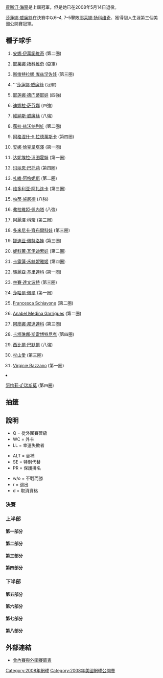 {{noteTA
|G1=Tennis
|1=zh-hans:轮;zh-hant:圈
|2=zh-hans:半区;zh-hant:半部;
|3=zh-hans:半决赛;zh-hk:準決賽;zh-tw:四強;
|4=zh-hans:半準决赛;zh-hk:半準決賽;zh-tw:八強;
}}

{{GrandSlamEvents|2008|美國網球公開賽|
| defchamp  = {{flagicon|BEL}} [[賈斯汀·海寧|賈斯汀·海寧]]
| champ = {{flagicon|USA}} [[莎蓮娜·威廉絲|莎蓮娜·威廉絲]]
| runner = {{flagicon|SRB}} [[耶莱娜·扬科维奇|耶莱娜·扬科维奇]]
| score  = 6–4, 7–5
}}

{{main|2008年美國網球公開賽}}

[[賈斯汀·海寧|賈斯汀·海寧]]是上屆冠軍，但是她已在2008年5月14日退役。

[[莎蓮娜·威廉絲|莎蓮娜·威廉絲]]在決賽中以6–4, 7–5擊敗[[耶莱娜·扬科维奇|耶莱娜·扬科维奇]]，獲得個人生涯第三個美國公開賽冠軍。

== 種子球手 ==
{{col-begin}}
{{col-2}}
#{{flagicon|SRB}} [[安娜·伊萬諾維奇|安娜·伊萬諾維奇]] (第二圈)
#{{flagicon|SRB}} [[耶莱娜·扬科维奇|耶莱娜·扬科维奇]] (亞軍)
#{{flagicon|RUS}} [[斯维特拉娜·库兹涅佐娃|斯维特拉娜·库兹涅佐娃]] (第三圈)
#{{flagicon|USA}} '''[[莎蓮娜·威廉絲|莎蓮娜·威廉絲]] (冠軍)
#{{flagicon|RUS}} [[耶莲娜·德门蒂耶娃|耶莲娜·德门蒂耶娃]] (四強)
#{{flagicon|RUS}} [[迪娜拉·萨芬娜|迪娜拉·萨芬娜]] (四強)
#{{flagicon|USA}} [[維納斯·威廉絲|維納斯·威廉絲]] (八強)
#{{flagicon|RUS}} [[薇拉·兹沃纳列娃|薇拉·兹沃纳列娃]] (第二圈)
#{{flagicon|POL}} [[阿格涅什卡·拉德萬斯卡|阿格涅什卡·拉德萬斯卡]] (第四圈) 
#{{flagicon|RUS}} [[安娜·恰克韋塔澤|安娜·恰克韋塔澤]] (第一圈)
#{{flagicon|SVK}} [[达妮埃拉·汉图霍娃|达妮埃拉·汉图霍娃]] (第一圈)
#{{flagicon|FRA}} [[玛丽恩·巴托莉|玛丽恩·巴托莉]] (第四圈)
#{{flagicon|HUN}} [[扎維·阿格妮斯|扎維·阿格妮斯]] (第二圈)
#{{flagicon|BLR}} [[维多利亚·阿扎连卡|维多利亚·阿扎连卡]] (第三圈)
#{{flagicon|SUI}} [[帕蒂·施尼德|帕蒂·施尼德]] (八強)
#{{flagicon|ITA}} [[弗拉維婭·佩內塔|弗拉維婭·佩內塔]] (八強)
{{col-2}}
<ol start="17">
<li>{{flagicon|FRA}} [[阿麗澤·科奈|阿麗澤·科奈]]  (第三圈)
<li>{{flagicon|SVK}} [[多米尼卡·齊布爾科娃|多米尼卡·齊布爾科娃]] (第三圈)
<li>{{flagicon|RUS}} [[娜迪亚·佩特洛娃|娜迪亚·佩特洛娃]] (第三圈)
<li>{{flagicon|CZE}} [[妮科萊·瓦伊迪索娃|妮科萊·瓦伊迪索娃]] (第二圈)
<li>{{flagicon|DEN}} [[卡露蓮·禾絲妮雅姬|卡露蓮·禾絲妮雅姬]] (第四圈)
<li>{{flagicon|RUS}} [[瑪麗亞·基里連科|瑪麗亞·基里連科]] (第一圈)
<li>{{flagicon|USA}} [[林賽·達文波特|林賽·達文波特]] (第三圈)
<li>{{flagicon|ISR}} [[莎哈爾·佩爾|莎哈爾·佩爾]] (第一圈)
<li>{{flagicon|ITA}} [[Francesca_Schiavone|Francesca Schiavone]] (第二圈)
<li>{{flagicon|ESP}} [[Anabel_Medina_Garrigues|Anabel Medina Garrigues]] (第二圈)
<li>{{flagicon|UKR}} [[阿廖娜·邦達連科|阿廖娜·邦達連科]] (第三圈)
<li>{{flagicon|SLO}} [[卡塔琳娜·斯雷博特尼克|卡塔琳娜·斯雷博特尼克]] (第四圈)
<li>{{flagicon|AUT}} [[西比爾·巴默爾|西比爾·巴默爾]] (八強)
<li>{{flagicon|JPN}} [[杉山愛|杉山愛]] (第三圈)
<li>{{flagicon|FRA}} [[Virginie_Razzano|Virginie Razzano]] (第一圈)
<li>{{flagicon|FRA}} [[阿梅莉·毛瑞斯莫|阿梅莉·毛瑞斯莫]] (第四圈)
{{col-end}}

== 抽籤 ==

== 說明 ==
{{col-begin}}
{{col-3}}
* Q = 從外圍賽晉級
* WC = 外卡
* LL = 幸運失敗者
{{col-3}}
* ALT = 替補
* SE = 特別代替
* PR = 保護排名
{{col-3}}
* w/o = 不戰而勝
* r = 退出
* d = 取消資格
{{col-end}}

=== 決賽 ===
{{8TeamBracket-Tennis3
| RD1=八強
| RD2=四強
| RD3=決賽

| team-width=175

| RD1-seed1=16
| RD1-team1={{flagicon|ITA}} [[弗拉維婭·佩內塔|佩內塔]]
| RD1-score1-1=2
| RD1-score1-2=3
| RD1-score1-3= 
| RD1-seed2=6
| RD1-team2={{flagicon|RUS}} '''[[迪娜拉·萨芬娜|萨芬娜]]
| RD1-score2-1='''6
| RD1-score2-2='''6
| RD1-score2-3= 

| RD1-seed3=4
| RD1-team3={{flagicon|USA}} '''[[莎蓮娜·威廉絲|S威廉絲]]
| RD1-score3-1='''7
| RD1-score3-2='''7
| RD1-score3-3= 
| RD1-seed4=7
| RD1-team4={{flagicon|USA}} [[維納斯·威廉絲|V威廉絲]]
| RD1-score4-1=6<sup>6</sup>
| RD1-score4-2=6<sup>7</sup>
| RD1-score4-3= 

| RD1-seed5=5
| RD1-team5={{flagicon|RUS}} '''[[耶莲娜·德门蒂耶娃|德门蒂耶娃]]
| RD1-score5-1='''6
| RD1-score5-2='''6
| RD1-score5-3= 
| RD1-seed6=15
| RD1-team6={{flagicon|SUI}} [[帕蒂·施尼德|施尼德]]
| RD1-score6-1=2
| RD1-score6-2=3
| RD1-score6-3= 

| RD1-seed7=29
| RD1-team7={{flagicon|AUT}} [[西比爾·巴默爾|巴默爾]]
| RD1-score7-1=1
| RD1-score7-2=4
| RD1-score7-3= 
| RD1-seed8=2
| RD1-team8={{flagicon|SRB}} '''[[耶莱娜·扬科维奇|扬科维奇]]
| RD1-score8-1='''6
| RD1-score8-2='''6
| RD1-score8-3= 

| RD2-seed1=6
| RD2-team1={{flagicon|RUS}} [[迪娜拉·萨芬娜|萨芬娜]]
| RD2-score1-1=3
| RD2-score1-2=2
| RD2-score1-3= 
| RD2-seed2=4
| RD2-team2={{flagicon|USA}} '''[[莎蓮娜·威廉絲|S威廉絲]]
| RD2-score2-1='''6
| RD2-score2-2='''6
| RD2-score2-3= 

| RD2-seed3=5
| RD2-team3={{flagicon|RUS}} [[耶莲娜·德门蒂耶娃|德门蒂耶娃]]
| RD2-score3-1=4
| RD2-score3-2=4
| RD2-score3-3= 
| RD2-seed4=2
| RD2-team4={{flagicon|SRB}} '''[[耶莱娜·扬科维奇|扬科维奇]]
| RD2-score4-1='''6
| RD2-score4-2='''6
| RD2-score4-3= 

| RD3-seed1=4
| RD3-team1={{flagicon|USA}} '''[[莎蓮娜·威廉絲|S威廉絲]]
| RD3-score1-1='''6
| RD3-score1-2='''7
| RD3-score1-3= 
| RD3-seed2=2
| RD3-team2={{flagicon|SRB}} [[耶莱娜·扬科维奇|扬科维奇]]
| RD3-score2-1=4
| RD3-score2-2=5
| RD3-score2-3= 
}}

=== 上半部 ===
==== 第一部分 ====
{{16TeamBracket-Compact-Tennis3
| RD1=第一圈
| RD2=第二圈
| RD3=第三圈
| RD4=第四圈

| RD1-seed01=1
| RD1-team01={{flagicon|SRB}} '''[[安娜·伊萬諾維奇|伊萬諾維奇]]
| RD1-score01-1='''6
| RD1-score01-2=4
| RD1-score01-3='''6
| RD1-seed02= 
| RD1-team02={{flagicon|RUS}} [[菲娜·杜舒芬娜|杜舒芬娜]]
| RD1-score02-1=1
| RD1-score02-2='''6
| RD1-score02-3=4

| RD1-seed03=Q
| RD1-team03={{flagicon|FRA}} '''[[Julie_Coin|J Coin]]
| RD1-score03-1='''7
| RD1-score03-2='''7
| RD1-score03-3= 
| RD1-seed04= 
| RD1-team04={{flagicon|AUS}} [[Casey_Dellacqua|C Dellacqua]]
| RD1-score04-1=6<sup>6</sup>
| RD1-score04-2=6<sup>4</sup>
| RD1-score04-3= 

| RD1-seed05= 
| RD1-team05={{flagicon|EST}} '''[[卡婭·卡內皮|卡內皮]]
| RD1-score05-1='''6
| RD1-score05-2='''6
| RD1-score05-3= 
| RD1-seed06= 
| RD1-team06={{flagicon|ROU}} [[Monica_Niculescu|M Niculescu]]
| RD1-score06-1=0
| RD1-score06-2=3
| RD1-score06-3= 

| RD1-seed07= 
| RD1-team07={{flagicon|FRA}} [[納塔莉·德希|德希]]
| RD1-score07-1='''6
| RD1-score07-2=3
| RD1-score07-3=2
| RD1-seed08=32
| RD1-team08={{flagicon|FRA}} '''[[阿梅莉·毛瑞斯莫|毛瑞斯莫]]
| RD1-score08-1=4
| RD1-score08-2='''6
| RD1-score08-3='''6

| RD1-seed09=19
| RD1-team09={{flagicon|RUS}} '''[[娜迪亚·佩特洛娃|佩特洛娃]]
| RD1-score09-1='''6
| RD1-score09-2='''6
| RD1-score09-3= 
| RD1-seed10= 
| RD1-team10={{flagicon|FRA}} [[Olivia_Sanchez|O Sanchez]]
| RD1-score10-1=2
| RD1-score10-2=4
| RD1-score10-3= 

| RD1-seed11=Q
| RD1-team11={{flagicon|TPE}} '''[[謝淑薇|謝]]
| RD1-score11-1='''6
| RD1-score11-2='''6
| RD1-score11-3= 
| RD1-seed12= 
| RD1-team12={{flagicon|RUS}} [[Evgeniya_Rodina|E Rodina]]
| RD1-score12-1=2
| RD1-score12-2=4
| RD1-score12-3= 

| RD1-seed13= 
| RD1-team13={{flagicon|CHN}} '''[[彭帥|彭]]
| RD1-score13-1='''6
| RD1-score13-2='''6
| RD1-score13-3= 
| RD1-seed14= 
| RD1-team14={{flagicon|GRE}} [[埃萊妮·達尼利都|達尼利都]]
| RD1-score14-1=1
| RD1-score14-2=0
| RD1-score14-3= 

| RD1-seed15=Q
| RD1-team15={{flagicon|SUI}} [[Stefanie_Vögele|S Vogele]]
| RD1-score15-1='''6
| RD1-score15-2=2
| RD1-score15-3=2
| RD1-seed16=16
| RD1-team16={{flagicon|ITA}} '''[[弗拉維婭·佩內塔|佩內塔]]
| RD1-score16-1=2
| RD1-score16-2='''6
| RD1-score16-3='''6

| RD2-seed01=1
| RD2-team01={{flagicon|SRB}} [[安娜·伊萬諾維奇|伊萬諾維奇]]
| RD2-score01-1=3
| RD2-score01-2='''6
| RD2-score01-3=3
| RD2-seed02=Q
| RD2-team02={{flagicon|FRA}} '''[[Julie_Coin|J Coin]]
| RD2-score02-1='''6
| RD2-score02-2=4
| RD2-score02-3='''6

| RD2-seed03= 
| RD2-team03={{flagicon|EST}} [[卡婭·卡內皮|卡內皮]]
| RD2-score03-1='''6
| RD2-score03-2=4
| RD2-score03-3=0
| RD2-seed04=32
| RD2-team04={{flagicon|FRA}} '''[[阿梅莉·毛瑞斯莫|毛瑞斯莫]] 
| RD2-score04-1=2
| RD2-score04-2='''6
| RD2-score04-3='''6

| RD2-seed05=19
| RD2-team05={{flagicon|RUS}} '''[[娜迪亚·佩特洛娃|佩特洛娃]]
| RD2-score05-1='''6
| RD2-score05-2='''6
| RD2-score05-3= 
| RD2-seed06=Q
| RD2-team06={{flagicon|TPE}} [[謝淑薇|謝]]
| RD2-score06-1=4
| RD2-score06-2=2
| RD2-score06-3= 

| RD2-seed07= 
| RD2-team07={{flagicon|CHN}} [[彭帥|彭]]
| RD2-score07-1=2
| RD2-score07-2='''7
| RD2-score07-3=1
| RD2-seed08=16
| RD2-team08={{flagicon|ITA}} '''[[弗拉維婭·佩內塔|佩內塔]]
| RD2-score08-1='''6
| RD2-score08-2=6<sup>8</sup>
| RD2-score08-3='''6

| RD3-seed01=Q
| RD3-team01={{flagicon|FRA}} [[Julie_Coin|J Coin]]
| RD3-score01-1=4
| RD3-score01-2=4
| RD3-score01-3= 
| RD3-seed02=32
| RD3-team02={{flagicon|FRA}} '''[[阿梅莉·毛瑞斯莫|毛瑞斯莫]]
| RD3-score02-1='''6
| RD3-score02-2='''6
| RD3-score02-3= 

| RD3-seed03=19
| RD3-team03={{flagicon|RUS}} [[娜迪亚·佩特洛娃|佩特洛娃]]
| RD3-score03-1='''6
| RD3-score03-2=4
| RD3-score03-3=3
| RD3-seed04=16
| RD3-team04={{flagicon|ITA}} '''[[弗拉維婭·佩內塔|佩內塔]]
| RD3-score04-1=4
| RD3-score04-2='''6
| RD3-score04-3='''6

| RD4-seed01=32
| RD4-team01={{flagicon|FRA}} [[阿梅莉·毛瑞斯莫|毛瑞斯莫]]
| RD4-score01-1=3
| RD4-score01-2=0
| RD4-score01-3= 
| RD4-seed02=16
| RD4-team02={{flagicon|ITA}} '''[[弗拉維婭·佩內塔|佩內塔]]
| RD4-score02-1='''6
| RD4-score02-2='''6
| RD4-score02-3= 
}}

==== 第二部分 ====
{{16TeamBracket-Compact-Tennis3
| RD1=第一圈
| RD2=第二圈
| RD3=第三圈
| RD4=第四圈

| RD1-seed01=11
| RD1-team01={{flagicon|SVK}} [[达妮埃拉·汉图霍娃|汉图霍娃]]
| RD1-score01-1=4
| RD1-score01-2=2
| RD1-score01-3= 
| RD1-seed02=Q
| RD1-team02={{flagicon|GER}} '''[[安娜·蓮娜·歌恩菲特|歌恩菲特]]
| RD1-score02-1='''6
| RD1-score02-2='''6
| RD1-score02-3= 

| RD1-seed03=WC
| RD1-team03={{flagicon|AUS}} '''[[Jessica_Moore_(tennis)|J Moore]]
| RD1-score03-1='''7
| RD1-score03-2='''7
| RD1-score03-3= 
| RD1-seed04=WC
| RD1-team04={{flagicon|USA}} [[梅拉妮·奥丁|奥丁]]
| RD1-score04-1=6<sup>5</sup>
| RD1-score04-2=6<sup>5</sup>
| RD1-score04-3= 

| RD1-seed05= 
| RD1-team05={{flagicon|POL}} [[Marta_Domachowska|M Domachowska]]
| RD1-score05-1='''7
| RD1-score05-2=5
| RD1-score05-3=4
| RD1-seed06= 
| RD1-team06={{flagicon|USA}} '''[[比丹妮·瑪迪克|瑪迪克]]
| RD1-score06-1=6<sup>7</sup>
| RD1-score06-2='''7
| RD1-score06-3='''6

| RD1-seed07= 
| RD1-team07={{flagicon|FRA}} [[Camille_Pin|C Pin]]
| RD1-score07-1=5
| RD1-score07-2=0
| RD1-score07-3= 
| RD1-seed08=17
| RD1-team08={{flagicon|FRA}} '''[[阿麗澤·科奈|科奈]]
| RD1-score08-1='''7
| RD1-score08-2='''6
| RD1-score08-3= 

| RD1-seed09=31
| RD1-team09={{flagicon|FRA}} [[Virginie_Razzano|V Razzano]]
| RD1-score09-1=4
| RD1-score09-2=1
| RD1-score09-3= 
| RD1-seed10= 
| RD1-team10={{flagicon|SUI}} '''[[Timea_Bacsinszky|T Bacsinszky]]
| RD1-score10-1='''6
| RD1-score10-2='''6
| RD1-score10-3= 

| RD1-seed11= 
| RD1-team11={{flagicon|RUS}} [[Alla_Kudryavtseva|A Kudryavtseva]]
| RD1-score11-1='''6
| RD1-score11-2=5
| RD1-score11-3=3
| RD1-seed12= 
| RD1-team12={{flagicon|TPE}} '''[[詹詠然|詹]]
| RD1-score12-1=4
| RD1-score12-2='''7
| RD1-score12-3='''6

| RD1-seed13= 
| RD1-team13={{flagicon|FRA}} [[Stéphanie_Cohen-Aloro|S Cohen-Aloro]]
| RD1-score13-1=1
| RD1-score13-2=4
| RD1-score13-3= 
| RD1-seed14=Q
| RD1-team14={{flagicon|ITA}} '''[[Roberta_Vinci|R Vinci]]
| RD1-score14-1='''6
| RD1-score14-2='''6
| RD1-score14-3= 

| RD1-seed15=Q
| RD1-team15={{flagicon|USA}} [[Kristie_Haerim_Ahn|KH Ahn]]
| RD1-score15-1=3
| RD1-score15-2=4
| RD1-score15-3= 
| RD1-seed16=6
| RD1-team16={{flagicon|RUS}} '''[[迪娜拉·萨芬娜|萨芬娜]]
| RD1-score16-1='''6
| RD1-score16-2='''6
| RD1-score16-3= 

| RD2-seed01=Q
| RD2-team01={{flagicon|GER}} '''[[安娜·蓮娜·歌恩菲特|歌恩菲特]]
| RD2-score01-1='''6
| RD2-score01-2='''6
| RD2-score01-3= 
| RD2-seed02=WC
| RD2-team02={{flagicon|AUS}} [[Jessica_Moore_(tennis)|J Moore]]
| RD2-score02-1=1
| RD2-score02-2=3
| RD2-score02-3= 

| RD2-seed03= 
| RD2-team03={{flagicon|USA}} [[比丹妮·瑪迪克|瑪迪克]]
| RD2-score03-1=6<sup>5</sup>
| RD2-score03-2=1
| RD2-score03-3= 
| RD2-seed04=17
| RD2-team04={{flagicon|FRA}} '''[[阿麗澤·科奈|科奈]]
| RD2-score04-1='''7
| RD2-score04-2='''6
| RD2-score04-3= 

| RD2-seed05= 
| RD2-team05={{flagicon|SUI}} '''[[Timea_Bacsinszky|T Bacsinszky]]
| RD2-score05-1='''6
| RD2-score05-2='''6
| RD2-score05-3= 
| RD2-seed06= 
| RD2-team06={{flagicon|TPE}} [[詹詠然|詹]]
| RD2-score06-1=3
| RD2-score06-2=2
| RD2-score06-3= 

| RD2-seed07=Q
| RD2-team07={{flagicon|ITA}} [[Roberta_Vinci|R Vinci]]
| RD2-score07-1=4
| RD2-score07-2=3
| RD2-score07-3= 
| RD2-seed08=6
| RD2-team08={{flagicon|RUS}} '''[[迪娜拉·萨芬娜|萨芬娜]]
| RD2-score08-1='''6
| RD2-score08-2='''6
| RD2-score08-3= 

| RD3-seed01=Q
| RD3-team01={{flagicon|GER}} '''[[安娜·蓮娜·歌恩菲特|歌恩菲特]]
| RD3-score01-1='''6
| RD3-score01-2='''7
| RD3-score01-3= 
| RD3-seed02=17
| RD3-team02={{flagicon|FRA}} [[阿麗澤·科奈|科奈]]
| RD3-score02-1=4
| RD3-score02-2=5
| RD3-score02-3= 

| RD3-seed03= 
| RD3-team03={{flagicon|SUI}} [[Timea_Bacsinszky|T Bacsinszky]]
| RD3-score03-1='''6
| RD3-score03-2=5
| RD3-score03-3=2
| RD3-seed04=6
| RD3-team04={{flagicon|RUS}} '''[[迪娜拉·萨芬娜|萨芬娜]]
| RD3-score04-1=3
| RD3-score04-2='''7
| RD3-score04-3='''6

| RD4-seed01=Q
| RD4-team01={{flagicon|GER}} [[安娜·蓮娜·歌恩菲特|歌恩菲特]]
| RD4-score01-1=5
| RD4-score01-2=0
| RD4-score01-3= 
| RD4-seed02=6
| RD4-team02={{flagicon|RUS}} '''[[迪娜拉·萨芬娜|萨芬娜]]
| RD4-score02-1='''7
| RD4-score02-2='''6
| RD4-score02-3= 
}}

==== 第三部分 ====
{{16TeamBracket-Compact-Tennis3
| RD1=第一圈
| RD2=第二圈
| RD3=第三圈
| RD4=第四圈

| RD1-seed01=4
| RD1-team01={{flagicon|USA}} '''[[莎蓮娜·威廉絲|S威廉絲]]
| RD1-score01-1='''6
| RD1-score01-2='''6
| RD1-score01-3= 
| RD1-seed02= 
| RD1-team02={{flagicon|UKR}} [[卡捷琳娜·邦達連科|邦達連科]]
| RD1-score02-1=1
| RD1-score02-2=4
| RD1-score02-3= 

| RD1-seed03= 
| RD1-team03={{flagicon|RUS}} '''[[艾蓮娜·費絲蓮娜|費絲蓮娜]]
| RD1-score03-1=4
| RD1-score03-2='''6
| RD1-score03-3='''6
| RD1-seed04= 
| RD1-team04={{flagicon|UKR}} [[Julia_Vakulenko|J Vakulenko]]
| RD1-score04-1='''6
| RD1-score04-2=1
| RD1-score04-3=2

| RD1-seed05= 
| RD1-team05={{flagicon|BLR}} '''[[Olga_Govortsova|O Govortsova]]
| RD1-score05-1='''6
| RD1-score05-2='''6
| RD1-score05-3= 
| RD1-seed06=Q
| RD1-team06={{flagicon|CZE}} [[Sandra_Záhlavová|S Zahlavova]]
| RD1-score06-1=3
| RD1-score06-2=1
| RD1-score06-3= 

| RD1-seed07= 
| RD1-team07={{flagicon|SLO}} [[Andreja_Klepač|A Klepac]]
| RD1-score07-1='''6
| RD1-score07-2=3
| RD1-score07-3=2r
| RD1-seed08=30
| RD1-team08={{flagicon|JPN}} '''[[杉山愛|杉山]]
| RD1-score08-1=4
| RD1-score08-2='''6
| RD1-score08-3=4

| RD1-seed09=20
| RD1-team09={{flagicon|CZE}} '''[[妮科萊·瓦伊迪索娃|瓦伊迪索娃]]
| RD1-score09-1='''6
| RD1-score09-2='''6
| RD1-score09-3= 
| RD1-seed10= 
| RD1-team10={{flagicon|CZE}} [[Petra_Cetkovská|P Cetkovská]]
| RD1-score10-1=1
| RD1-score10-2=2
| RD1-score10-3= 

| RD1-seed11=WC
| RD1-team11={{flagicon|FRA}} '''[[Séverine_Brémond|S Bremond]]
| RD1-score11-1='''7
| RD1-score11-2='''6
| RD1-score11-3= 
| RD1-seed12= 
| RD1-team12={{flagicon|GER}} [[Julia_Görges|J Goerges]]
| RD1-score12-1=6<sup>0</sup>
| RD1-score12-2=4
| RD1-score12-3= 

| RD1-seed13= 
| RD1-team13={{flagicon|EST}} [[Maret_Ani|M Ani]]
| RD1-score13-1=0
| RD1-score13-2=6<sup>5</sup>
| RD1-score13-3= 
| RD1-seed14= 
| RD1-team14={{flagicon|ITA}} '''[[塔蒂亞娜·加爾賓|加爾賓]]
| RD1-score14-1='''6
| RD1-score14-2='''7
| RD1-score14-3= 

| RD1-seed15=WC
| RD1-team15={{flagicon|USA}} [[Gail_Brodsky|G Brodsky]]
| RD1-score15-1=5
| RD1-score15-2=3
| RD1-score15-3= 
| RD1-seed16=13
| RD1-team16={{flagicon|HUN}} '''[[扎維·阿格妮斯|阿格妮斯]]
| RD1-score16-1='''7
| RD1-score16-2='''6
| RD1-score16-3= 

| RD2-seed01=4
| RD2-team01={{flagicon|USA}} '''[[莎蓮娜·威廉絲|S威廉絲]]
| RD2-score01-1='''6
| RD2-score01-2='''6
| RD2-score01-3= 
| RD2-seed02= 
| RD2-team02={{flagicon|RUS}} [[Elena_Vesnina|E Vesnina]]
| RD2-score02-1=1
| RD2-score02-2=1
| RD2-score02-3= 

| RD2-seed03= 
| RD2-team03={{flagicon|BLR}} [[Olga_Govortsova|O Govortsova]]
| RD2-score03-1='''6
| RD2-score03-2=6<sup>4</sup>
| RD2-score03-3=1
| RD2-seed04=30
| RD2-team04={{flagicon|JPN}} '''[[杉山愛|杉山]]
| RD2-score04-1=4
| RD2-score04-2='''7
| RD2-score04-3='''6

| RD2-seed05=20
| RD2-team05={{flagicon|CZE}} [[妮科萊·瓦伊迪索娃|瓦伊迪索娃]]
| RD2-score05-1=5
| RD2-score05-2=3
| RD2-score05-3= 
| RD2-seed06=WC
| RD2-team06={{flagicon|FRA}} '''[[Séverine_Brémond|S Bremond]]
| RD2-score06-1='''7
| RD2-score06-2='''6
| RD2-score06-3= 

| RD2-seed07= 
| RD2-team07={{flagicon|ITA}} '''[[塔蒂亞娜·加爾賓|加爾賓]]
| RD2-score07-1=5
| RD2-score07-2='''6
| RD2-score07-3='''6
| RD2-seed08=13
| RD2-team08={{flagicon|HUN}} [[扎維·阿格妮斯|阿格妮斯]]
| RD2-score08-1='''7
| RD2-score08-2=2
| RD2-score08-3=3

| RD3-seed01=4
| RD3-team01={{flagicon|USA}} '''[[莎蓮娜·威廉絲|S威廉絲]]
| RD3-score01-1='''6
| RD3-score01-2='''6
| RD3-score01-3= 
| RD3-seed02=30
| RD3-team02={{flagicon|JPN}} [[杉山愛|杉山]]
| RD3-score02-1=2
| RD3-score02-2=1
| RD3-score02-3= 

| RD3-seed03=WC
| RD3-team03={{flagicon|FRA}} '''[[Séverine_Brémond|S Bremond]]
| RD3-score03-1='''7
| RD3-score03-2=3
| RD3-score03-3='''6
| RD3-seed04= 
| RD3-team04={{flagicon|ITA}} [[塔蒂亞娜·加爾賓|加爾賓]]
| RD3-score04-1=5
| RD3-score04-2='''6
| RD3-score04-3=4

| RD4-seed01=4
| RD4-team01={{flagicon|USA}} '''[[莎蓮娜·威廉絲|S威廉絲]]
| RD4-score01-1='''6
| RD4-score01-2='''6
| RD4-score01-3= 
| RD4-seed02=WC
| RD4-team02={{flagicon|FRA}} [[Séverine_Brémond|S Bremond]]
| RD4-score02-1=2
| RD4-score02-2=2
| RD4-score02-3= 
}}

==== 第四部分 ====
{{16TeamBracket-Compact-Tennis3
| RD1=第一圈
| RD2=第二圈
| RD3=第三圈
| RD4=第四圈

| RD1-seed01=9
| RD1-team01={{flagicon|POL}} '''[[阿格涅什卡·拉德萬斯卡|拉德萬斯卡]]
| RD1-score01-1='''6
| RD1-score01-2='''6
| RD1-score01-3= 
| RD1-seed02=Q
| RD1-team02={{flagicon|KAZ}} [[Yaroslava_Shvedova|Y Shvedova]]
| RD1-score02-1=4
| RD1-score02-2=2
| RD1-score02-3= 

| RD1-seed03= 
| RD1-team03={{flagicon|THA}} [[Tamarine_Tanasugarn|T Tanasugarn]]
| RD1-score03-1='''6
| RD1-score03-2=3
| RD1-score03-3=2
| RD1-seed04=LL
| RD1-team04={{flagicon|COL}} '''[[Mariana_Duque_Mariño|M Duque Marino]]
| RD1-score04-1=0
| RD1-score04-2='''6
| RD1-score04-3='''6

| RD1-seed05=Q
| RD1-team05={{flagicon|ROU}} '''[[Ioana_Raluca_Olaru|IR Olaru]]
| RD1-score05-1='''6
| RD1-score05-2='''6
| RD1-score05-3= 
| RD1-seed06= 
| RD1-team06={{flagicon|ROU}} [[Edina_Gallovits|E Gallovits]]
| RD1-score06-1=0
| RD1-score06-2=2
| RD1-score06-3= 

| RD1-seed07= 
| RD1-team07={{flagicon|USA}} [[Jill_Craybas|J Craybas]]
| RD1-score07-1=3
| RD1-score07-2=6<sup>4</sup>
| RD1-score07-3= 
| RD1-seed08=18
| RD1-team08={{flagicon|SVK}} '''[[多米尼卡·齊布爾科娃|齊布爾科娃]]
| RD1-score08-1='''6
| RD1-score08-2='''7
| RD1-score08-3= 

| RD1-seed09=27
| RD1-team09={{flagicon|UKR}} '''[[阿廖娜·邦達連科|邦達連科]]
| RD1-score09-1=2
| RD1-score09-2='''6
| RD1-score09-3='''6
| RD1-seed10=WC
| RD1-team10={{flagicon|USA}} [[Jamea_Jackson|J Jackson]]
| RD1-score10-1='''6
| RD1-score10-2=3
| RD1-score10-3=2

| RD1-seed11= 
| RD1-team11={{flagicon|ESP}} [[María_José_Martínez_Sánchez|MJ Martinez Sanchez]]
| RD1-score11-1=3
| RD1-score11-2=4
| RD1-score11-3= 
| RD1-seed12= 
| RD1-team12={{flagicon|GER}} '''[[薩比娜·利斯基|利斯基]]
| RD1-score12-1='''6
| RD1-score12-2='''6
| RD1-score12-3= 

| RD1-seed13=Q
| RD1-team13={{flagicon|CZE}} [[Hana_Sromova|H Sromova]]
| RD1-score13-1=3
| RD1-score13-2='''6
| RD1-score13-3=3
| RD1-seed14=Q
| RD1-team14={{flagicon|PAR}} '''[[Rossana_de_los_Ríos|R de los Rios]]
| RD1-score14-1='''6
| RD1-score14-2=2
| RD1-score14-3='''6

| RD1-seed15= 
| RD1-team15={{flagicon|AUS}} [[薩曼莎·斯托瑟|斯托瑟]]
| RD1-score15-1=2
| RD1-score15-2=3
| RD1-score15-3= 
| RD1-seed16=7
| RD1-team16={{flagicon|USA}} '''[[維納斯·威廉絲|V威廉絲]]
| RD1-score16-1='''6
| RD1-score16-2='''6
| RD1-score16-3= 

| RD2-seed01=9
| RD2-team01={{flagicon|POL}} '''[[阿格涅什卡·拉德萬斯卡|拉德萬斯卡]]
| RD2-score01-1='''6
| RD2-score01-2='''7
| RD2-score01-3= 
| RD2-seed02=LL
| RD2-team02={{flagicon|COL}} [[Mariana_Duque_Mariño|M Duque Marino]]
| RD2-score02-1=0
| RD2-score02-2=6<sup>3</sup>
| RD2-score02-3= 

| RD2-seed03=Q
| RD2-team03={{flagicon|ROU}} [[Ioana_Raluca_Olaru|IR Olaru]]
| RD2-score03-1=2
| RD2-score03-2=2
| RD2-score03-3= 
| RD2-seed04=18
| RD2-team04={{flagicon|SVK}} '''[[多米尼卡·齊布爾科娃|齊布爾科娃]]
| RD2-score04-1='''6
| RD2-score04-2='''6
| RD2-score04-3= 

| RD2-seed05=27
| RD2-team05={{flagicon|UKR}} '''[[阿廖娜·邦達連科|邦達連科]]
| RD2-score05-1='''6
| RD2-score05-2=1
| RD2-score05-3='''6
| RD2-seed06= 
| RD2-team06={{flagicon|GER}} [[薩比娜·利斯基|利斯基]]
| RD2-score06-1=4
| RD2-score06-2='''6
| RD2-score06-3=4

| RD2-seed07=Q
| RD2-team07={{flagicon|PAR}} [[Rossana_de_los_Ríos|R de los Rios]]
| RD2-score07-1=0
| RD2-score07-2=3
| RD2-score07-3= 
| RD2-seed08=7
| RD2-team08={{flagicon|USA}} '''[[維納斯·威廉絲|V威廉絲]]
| RD2-score08-1='''6
| RD2-score08-2='''6
| RD2-score08-3= 

| RD3-seed01=9
| RD3-team01={{flagicon|POL}} '''[[阿格涅什卡·拉德萬斯卡|拉德萬斯卡]]
| RD3-score01-1='''6
| RD3-score01-2='''6
| RD3-score01-3= 
| RD3-seed02=18
| RD3-team02={{flagicon|SVK}} [[多米尼卡·齊布爾科娃|齊布爾科娃]]
| RD3-score02-1=0
| RD3-score02-2=3
| RD3-score02-3= 

| RD3-seed03=27
| RD3-team03={{flagicon|UKR}} [[阿廖娜·邦達連科|邦達連科]]
| RD3-score03-1=2
| RD3-score03-2=1
| RD3-score03-3= 
| RD3-seed04=7
| RD3-team04={{flagicon|USA}} '''[[維納斯·威廉絲|V威廉絲]]
| RD3-score04-1='''6
| RD3-score04-2='''6
| RD3-score04-3= 

| RD4-seed01=9
| RD4-team01={{flagicon|POL}} [[阿格涅什卡·拉德萬斯卡|拉德萬斯卡]]
| RD4-score01-1=1
| RD4-score01-2=3
| RD4-score01-3= 
| RD4-seed02=7
| RD4-team02={{flagicon|USA}} '''[[維納斯·威廉絲|V威廉絲]]
| RD4-score02-1='''6
| RD4-score02-2='''6
| RD4-score02-3= 
}}

=== 下半部 ===
==== 第五部分 ====
{{16TeamBracket-Compact-Tennis3
| RD1=第一圈
| RD2=第二圈
| RD3=第三圈
| RD4=第四圈

| RD1-seed01=5
| RD1-team01={{flagicon|RUS}} '''[[耶莲娜·德门蒂耶娃|德门蒂耶娃]]'''
| RD1-score01-1='''6'''
| RD1-score01-2='''7'''
| RD1-score01-3= 
| RD1-seed02= 
| RD1-team02={{flagicon|UZB}} [[Akgul_Amanmuradova|A Amanmuradova]]
| RD1-score02-1=4
| RD1-score02-2=5
| RD1-score02-3= 

| RD1-seed03= 
| RD1-team03={{flagicon|FRA}} '''[[保琳·巴曼迪耶|巴曼迪耶]]
| RD1-score03-1='''6'''
| RD1-score03-2='''7
| RD1-score03-3= 
| RD1-seed04= 
| RD1-team04={{flagicon|NZL}} [[Marina_Erakovic|M Erakovic]]
| RD1-score04-1=3
| RD1-score04-2=6<sup>2</sup>
| RD1-score04-3= 

| RD1-seed05=Q
| RD1-team05={{flagicon|USA}} [[Alexa_Glatch|A Glatch]]
| RD1-score05-1=2
| RD1-score05-2=2
| RD1-score05-3= 
| RD1-seed06= 
| RD1-team06={{flagicon|GBR}} '''[[Anne_Keothavong|A Keothavong]]
| RD1-score06-1='''6
| RD1-score06-2='''6
| RD1-score06-3= 

| RD1-seed07= 
| RD1-team07={{flagicon|ESP}} [[Nuria_Llagostera_Vives|N Llagostera Vives]]
| RD1-score07-1=5
| RD1-score07-2=5
| RD1-score07-3= 
| RD1-seed08=25
| RD1-team08={{flagicon|ITA}} '''[[Francesca_Schiavone|F Schiavone]]
| RD1-score08-1='''7
| RD1-score08-2='''7
| RD1-score08-3= 

| RD1-seed09=24
| RD1-team09={{flagicon|ISR}} [[莎哈爾·佩爾|佩爾]]
| RD1-score09-1='''6
| RD1-score09-2=0
| RD1-score09-3=1
| RD1-seed10= 
| RD1-team10={{flagicon|CHN}} '''[[李娜_(網球運動員)|李]]
| RD1-score10-1=2
| RD1-score10-2='''6
| RD1-score10-3='''6

| RD1-seed11= 
| RD1-team11={{flagicon|CRO}} [[Jelena_Kostanic_Tosic|J Kostanic Tosic]]
| RD1-score11-1=4
| RD1-score11-2=2
| RD1-score11-3= 
| RD1-seed12= 
| RD1-team12={{flagicon|ITA}} '''[[Sara_Errani|S Errani]]
| RD1-score12-1='''6
| RD1-score12-2='''6
| RD1-score12-3= 

| RD1-seed13= 
| RD1-team13={{flagicon|RUS}} '''[[Ekaterina_Bychkova|E Bychkova]]
| RD1-score13-1='''6
| RD1-score13-2='''6
| RD1-score13-3= 
| RD1-seed14= 
| RD1-team14={{flagicon|AUS}} [[Anastasia_Rodionova|A Rodionova]]
| RD1-score14-1=1
| RD1-score14-2=3
| RD1-score14-3= 

| RD1-seed15= 
| RD1-team15={{flagicon|RUS}} '''[[Ekaterina_Makarova|E Makarova]]
| RD1-score15-1=1
| RD1-score15-2='''6
| RD1-score15-3='''6
| RD1-seed16=10
| RD1-team16={{flagicon|RUS}} [[安娜·恰克韋塔澤|恰克韋塔澤]]
| RD1-score16-1='''6
| RD1-score16-2=2
| RD1-score16-3=3

| RD2-seed01=5
| RD2-team01={{flagicon|RUS}} '''[[耶莲娜·德门蒂耶娃|德门蒂耶娃]]
| RD2-score01-1='''6
| RD2-score01-2='''6
| RD2-score01-3= 
| RD2-seed02= 
| RD2-team02={{flagicon|FRA}} [[保琳·巴曼迪耶|巴曼迪耶]]
| RD2-score02-1=2
| RD2-score02-2=1
| RD2-score02-3= 

| RD2-seed03= 
| RD2-team03={{flagicon|GBR}} '''[[Anne_Keothavong|A Keothavong]]
| RD2-score03-1='''6
| RD2-score03-2=3
| RD2-score03-3='''6
| RD2-seed04=25
| RD2-team04={{flagicon|ITA}} [[Francesca_Schiavone|F Schiavone]]
| RD2-score04-1=2
| RD2-score04-2='''6
| RD2-score04-3=4

| RD2-seed05= 
| RD2-team05={{flagicon|CHN}} '''[[李娜_(網球運動員)|李]]
| RD2-score05-1=4
| RD2-score05-2='''6
| RD2-score05-3='''6
| RD2-seed06= 
| RD2-team06={{flagicon|ITA}} [[Sara_Errani|S Errani]]
| RD2-score06-1='''6
| RD2-score06-2=2
| RD2-score06-3=0

| RD2-seed07= 
| RD2-team07={{flagicon|RUS}} [[Ekaterina_Bychkova|E Bychkova]]
| RD2-score07-1='''6
| RD2-score07-2=5
| RD2-score07-3=3
| RD2-seed08= 
| RD2-team08={{flagicon|RUS}} '''[[Ekaterina_Makarova|E Makarova]]
| RD2-score08-1=3
| RD2-score08-2='''7
| RD2-score08-3='''6

| RD3-seed01=5
| RD3-team01={{flagicon|RUS}} '''[[耶莲娜·德门蒂耶娃|德门蒂耶娃]]
| RD3-score01-1='''6
| RD3-score01-2='''6
| RD3-score01-3= 
| RD3-seed02= 
| RD3-team02={{flagicon|GBR}} [[Anne_Keothavong|A Keothavong]]
| RD3-score02-1=3
| RD3-score02-2=4
| RD3-score02-3= 

| RD3-seed03= 
| RD3-team03={{flagicon|CHN}} '''[[李娜_(網球運動員)|李]]
| RD3-score03-1='''6
| RD3-score03-2=4
| RD3-score03-3='''6
| RD3-seed04= 
| RD3-team04={{flagicon|RUS}} [[Ekaterina_Makarova|E Makarova]]
| RD3-score04-1=1
| RD3-score04-2='''6
| RD3-score04-3=2

| RD4-seed01=5
| RD4-team01={{flagicon|RUS}} '''[[耶莲娜·德门蒂耶娃|德门蒂耶娃]]
| RD4-score01-1='''6
| RD4-score01-2='''6
| RD4-score01-3= 
| RD4-seed02= 
| RD4-team02={{flagicon|CHN}} [[李娜_(網球運動員)|李]]
| RD4-score02-1=4
| RD4-score02-2=1
| RD4-score02-3= 
}}

==== 第六部分 ====
{{16TeamBracket-Compact-Tennis3
| RD1=第一圈
| RD2=第二圈
| RD3=第三圈
| RD4=第四圈

| RD1-seed01=15
| RD1-team01={{flagicon|SUI}} '''[[帕蒂·施尼德|施尼德]]
| RD1-score01-1='''6'''
| RD1-score01-2=3
| RD1-score01-3='''6
| RD1-seed02=Q
| RD1-team02={{flagicon|RUS}} [[Anastasia_Pivovarova|A Pivovarova]]
| RD1-score02-1=3
| RD1-score02-2='''6'''
| RD1-score02-3=3

| RD1-seed03= 
| RD1-team03={{flagicon|USA}} [[金久慈|金]]
| RD1-score03-1=2
| RD1-score03-2='''6'''
| RD1-score03-3=2
| RD1-seed04= 
| RD1-team04={{flagicon|RUS}} '''[[Anastasia_Pavlyuchenkova|A Pavlyuchenkova]]
| RD1-score04-1='''6'''
| RD1-score04-2=4
| RD1-score04-3='''6

| RD1-seed05= 
| RD1-team05={{flagicon|ARG}} [[姬絲拉·杜高|杜高]]
| RD1-score05-1=4
| RD1-score05-2=0
| RD1-score05-3= 
| RD1-seed06= 
| RD1-team06={{flagicon|SVK}} '''[[Magdaléna_Rybáriková|M Rybáriková]]
| RD1-score06-1='''6
| RD1-score06-2='''6
| RD1-score06-3= 

| RD1-seed07= 
| RD1-team07={{flagicon|AUT}} '''[[達美拉·柏絲克|柏絲克]]
| RD1-score07-1='''6
| RD1-score07-2=3
| RD1-score07-3='''6
| RD1-seed08=22
| RD1-team08={{flagicon|RUS}} [[瑪麗亞·基里連科|基里連科]]
| RD1-score08-1=3
| RD1-score08-2='''6
| RD1-score08-3=4

| RD1-seed09=28
| RD1-team09={{flagicon|SLO}} '''[[卡塔琳娜·斯雷博特尼克|斯雷博特尼克]]
| RD1-score09-1=3
| RD1-score09-2='''6
| RD1-score09-3='''6
| RD1-seed10= 
| RD1-team10={{flagicon|BEL}} [[Yanina_Wickmayer|Y Wickmayer]]
| RD1-score10-1='''6
| RD1-score10-2=0
| RD1-score10-3=3

| RD1-seed11= 
| RD1-team11={{flagicon|ESP}} [[Lourdes_Domínguez_Lino|L Dominguez Lino]]
| RD1-score11-1=1
| RD1-score11-2=2
| RD1-score11-3= 
| RD1-seed12= 
| RD1-team12={{flagicon|AUT}} '''[[Yvonne_Meusburger|Y Meusburger]]'''
| RD1-score12-1='''6'''
| RD1-score12-2='''6'''
| RD1-score12-3= 

| RD1-seed13= 
| RD1-team13={{flagicon|CZE}} [[露絲·莎法洛法|莎法洛法]]
| RD1-score13-1=4
| RD1-score13-2='''6
| RD1-score13-3=2
| RD1-seed14= 
| RD1-team14={{flagicon|ROU}} '''[[Sorana_Cîrstea|S Cirstea]]
| RD1-score14-1='''6
| RD1-score14-2=4
| RD1-score14-3='''6

| RD1-seed15=Q
| RD1-team15={{flagicon|CHN}} [[Shuai_Zhang|S Zhang]]
| RD1-score15-1=4
| RD1-score15-2=2
| RD1-score15-3= 
| RD1-seed16=3
| RD1-team16={{flagicon|RUS}} '''[[斯维特拉娜·库兹涅佐娃|库兹涅佐娃]]
| RD1-score16-1='''6
| RD1-score16-2='''6
| RD1-score16-3= 

| RD2-seed01=15
| RD2-team01={{flagicon|SUI}} '''[[帕蒂·施尼德|施尼德]]
| RD2-score01-1='''6
| RD2-score01-2='''6
| RD2-score01-3= 
| RD2-seed02= 
| RD2-team02={{flagicon|RUS}} [[Anastasia_Pavlyuchenkova|A Pavlyuchenkova]]
| RD2-score02-1=3
| RD2-score02-2=3
| RD2-score02-3= 

| RD2-seed03= 
| RD2-team03={{flagicon|SVK}} '''[[Magdaléna_Rybáriková|M Rybáriková]]
| RD2-score03-1='''6'''
| RD2-score03-2='''6
| RD2-score03-3= 
| RD2-seed04= 
| RD2-team04={{flagicon|AUT}} [[達美拉·柏絲克|柏絲克]]
| RD2-score04-1=1
| RD2-score04-2=2
| RD2-score04-3= 

| RD2-seed05=28
| RD2-team05={{flagicon|SLO}} '''[[卡塔琳娜·斯雷博特尼克|斯雷博特尼克]]
| RD2-score05-1='''6
| RD2-score05-2='''6
| RD2-score05-3= 
| RD2-seed06= 
| RD2-team06={{flagicon|AUT}} [[Yvonne_Meusburger|Y Meusburger]]
| RD2-score06-1=1
| RD2-score06-2=3
| RD2-score06-3= 

| RD2-seed07= 
| RD2-team07={{flagicon|ROU}} [[Sorana_Cîrstea|S Cirstea]]
| RD2-score07-1=6<sup>3</sup>
| RD2-score07-2=1
| RD2-score07-3= 
| RD2-seed08=3
| RD2-team08={{flagicon|RUS}} '''[[斯维特拉娜·库兹涅佐娃|库兹涅佐娃]]
| RD2-score08-1='''7
| RD2-score08-2='''6
| RD2-score08-3= 

| RD3-seed01=15
| RD3-team01={{flagicon|SUI}} '''[[帕蒂·施尼德|施尼德]]
| RD3-score01-1='''7
| RD3-score01-2='''6
| RD3-score01-3= 
| RD3-seed02= 
| RD3-team02={{flagicon|SVK}} [[Magdaléna_Rybáriková|M Rybáriková]]
| RD3-score02-1=6<sup>4</sup>
| RD3-score02-2=4
| RD3-score02-3= 

| RD3-seed03=28
| RD3-team03={{flagicon|SLO}} '''[[卡塔琳娜·斯雷博特尼克|斯雷博特尼克]]
| RD3-score03-1='''6
| RD3-score03-2=6<sup>1</sup>
| RD3-score03-3='''6
| RD3-seed04=3
| RD3-team04={{flagicon|RUS}} [[斯维特拉娜·库兹涅佐娃|库兹涅佐娃]]
| RD3-score04-1=3
| RD3-score04-2='''7
| RD3-score04-3=3

| RD4-seed01=15
| RD4-team01={{flagicon|SUI}} '''[[帕蒂·施尼德|施尼德]]
| RD4-score01-1=4
| RD4-score01-2='''6
| RD4-score01-3='''6
| RD4-seed02=28
| RD4-team02={{flagicon|SLO}} [[卡塔琳娜·斯雷博特尼克|斯雷博特尼克]]
| RD4-score02-1='''6
| RD4-score02-2=3
| RD4-score02-3=3
}}

==== 第七部分 ====
{{16TeamBracket-Compact-Tennis3
| RD1=第一圈
| RD2=第二圈
| RD3=第三圈
| RD4=第四圈

| RD1-seed01=8
| RD1-team01={{flagicon|RUS}} '''[[薇拉·兹沃纳列娃|兹沃纳列娃]]
| RD1-score01-1='''6
| RD1-score01-2='''6
| RD1-score01-3= 
| RD1-seed02= 
| RD1-team02={{flagicon|CZE}} [[Barbora_Zahlavova_Strycova|B Zahlavova Strycova]]
| RD1-score02-1=4
| RD1-score02-2=3
| RD1-score02-3= 

| RD1-seed03= 
| RD1-team03={{flagicon|UKR}} '''[[Tatiana_Perebiynis|T Perebiynis]]
| RD1-score03-1='''6
| RD1-score03-2='''6
| RD1-score03-3= 
| RD1-seed04= 
| RD1-team04={{flagicon|UKR}} [[Mariya_Koryttseva|M Koryttseva]]
| RD1-score04-1=1
| RD1-score04-2=4
| RD1-score04-3= 

| RD1-seed05= 
| RD1-team05={{flagicon|FRA}} '''[[Aravane_Rezaï|A Rezai]]
| RD1-score05-1='''6
| RD1-score05-2='''6
| RD1-score05-3= 
| RD1-seed06=WC
| RD1-team06={{flagicon|USA}} [[Asia_Muhammad|A Muhammad]]
| RD1-score06-1=2
| RD1-score06-2=4
| RD1-score06-3= 

| RD1-seed07= 
| RD1-team07={{flagicon|JPN}} [[中村藍子|中村]]
| RD1-score07-1=4
| RD1-score07-2=2
| RD1-score07-3= 
| RD1-seed08=29
| RD1-team08={{flagicon|AUT}} '''[[西比爾·巴默爾|巴默爾]]
| RD1-score08-1='''6
| RD1-score08-2='''6
| RD1-score08-3= 

| RD1-seed09=23
| RD1-team09={{flagicon|USA}} '''[[林賽·達文波特|達文波特]]
| RD1-score09-1='''6
| RD1-score09-2='''6
| RD1-score09-3= 
| RD1-seed10= 
| RD1-team10={{flagicon|CAN}} [[Aleksandra_Wozniak|A Wozniak]]
| RD1-score10-1=4
| RD1-score10-2=2
| RD1-score10-3= 

| RD1-seed11= 
| RD1-team11={{flagicon|RUS}} '''[[Alisa_Kleybanova|A Kleybanova]]
| RD1-score11-1='''6
| RD1-score11-2='''7
| RD1-score11-3= 
| RD1-seed12= 
| RD1-team12={{flagicon|ESP}} [[Carla_Suárez_Navarro|C Suarez Navarro]]
| RD1-score12-1=2
| RD1-score12-2=5
| RD1-score12-3= 

| RD1-seed13= 
| RD1-team13={{flagicon|CZE}} [[佩特拉·克維托娃|克維托娃]]
| RD1-score13-1='''7
| RD1-score13-2=4
| RD1-score13-3=2
| RD1-seed14= 
| RD1-team14={{flagicon|ESP}} '''[[Virginia_Ruano_Pascual|V Ruano Pascual]]
| RD1-score14-1=6<sup>3</sup>
| RD1-score14-2='''6
| RD1-score14-3='''6

| RD1-seed15= 
| RD1-team15={{flagicon|RUS}} [[Galina_Voskoboeva|G Voskoboeva]]
| RD1-score15-1=2
| RD1-score15-2=3
| RD1-score15-3= 
| RD1-seed16=12
| RD1-team16={{flagicon|FRA}} '''[[玛丽恩·巴托莉|巴托莉]]
| RD1-score16-1='''6
| RD1-score16-2='''6
| RD1-score16-3= 

| RD2-seed01=8
| RD2-team01={{flagicon|RUS}} [[薇拉·兹沃纳列娃|兹沃纳列娃]]
| RD2-score01-1=3
| RD2-score01-2=3
| RD2-score01-3= 
| RD2-seed02= 
| RD2-team02={{flagicon|UKR}} '''[[Tatiana_Perebiynis|T Perebiynis]]
| RD2-score02-1='''6
| RD2-score02-2='''6
| RD2-score02-3= 

| RD2-seed03= 
| RD2-team03={{flagicon|FRA}} [[Aravane_Rezaï|A Rezai]]
| RD2-score03-1=1
| RD2-score03-2=5
| RD2-score03-3= 
| RD2-seed04=29
| RD2-team04={{flagicon|AUT}} '''[[西比爾·巴默爾|巴默爾]]
| RD2-score04-1='''6
| RD2-score04-2='''7
| RD2-score04-3= 

| RD2-seed05=23
| RD2-team05={{flagicon|USA}} '''[[林賽·達文波特|達文波特]]
| RD2-score05-1='''7
| RD2-score05-2='''6
| RD2-score05-3= 
| RD2-seed06= 
| RD2-team06={{flagicon|RUS}} [[Alisa_Kleybanova|A Kleybanova]]
| RD2-score06-1=5
| RD2-score06-2=3
| RD2-score06-3= 

| RD2-seed07= 
| RD2-team07={{flagicon|ESP}} [[Virginia_Ruano_Pascual|V Ruano Pascual]]
| RD2-score07-1=4
| RD2-score07-2=2
| RD2-score07-3= 
| RD2-seed08=12
| RD2-team08={{flagicon|FRA}} '''[[玛丽恩·巴托莉|巴托莉]]
| RD2-score08-1='''6
| RD2-score08-2='''6
| RD2-score08-3= 

| RD3-seed01= 
| RD3-team01={{flagicon|UKR}} [[Tatiana_Perebiynis|T Perebiynis]]
| RD3-score01-1=3
| RD3-score01-2=0
| RD3-score01-3= 
| RD3-seed02=29
| RD3-team02={{flagicon|AUT}} '''[[西比爾·巴默爾|巴默爾]]
| RD3-score02-1='''6
| RD3-score02-2='''6
| RD3-score02-3= 

| RD3-seed03=23
| RD3-team03={{flagicon|USA}} [[林賽·達文波特|達文波特]]
| RD3-score03-1=1
| RD3-score03-2=6<sup>3</sup>
| RD3-score03-3= 
| RD3-seed04=12
| RD3-team04={{flagicon|FRA}} '''[[玛丽恩·巴托莉|巴托莉]]
| RD3-score04-1='''6
| RD3-score04-2='''7
| RD3-score04-3= 

| RD4-seed01=29
| RD4-team01={{flagicon|AUT}} '''[[西比爾·巴默爾|巴默爾]]
| RD4-score01-1='''7
| RD4-score01-2=0
| RD4-score01-3='''6
| RD4-seed02=12
| RD4-team02={{flagicon|FRA}} [[玛丽恩·巴托莉|巴托莉]]
| RD4-score02-1=6<sup>3</sup>
| RD4-score02-2='''6
| RD4-score02-3=4
}}

==== 第八部分 ====
{{16TeamBracket-Compact-Tennis3
| RD1=第一圈
| RD2=第二圈
| RD3=第三圈
| RD4=第四圈

| RD1-seed01=14
| RD1-team01={{flagicon|BLR}} '''[[维多利亚·阿扎连卡|阿扎连卡]]
| RD1-score01-1='''6
| RD1-score01-2='''6
| RD1-score01-3= 
| RD1-seed02= 
| RD1-team02={{flagicon|CZE}} [[Klára_Zakopalová|K Zakopalova]]
| RD1-score02-1=2
| RD1-score02-2=1
| RD1-score02-3= 

| RD1-seed03= 
| RD1-team03={{flagicon|ITA}} [[Karin_Knapp|K Knapp]]
| RD1-score03-1=0
| RD1-score03-2=3
| RD1-score03-3= 
| RD1-seed04= 
| RD1-team04={{flagicon|CZE}} '''[[Iveta_Benešová|I Benešová]]
| RD1-score04-1='''6
| RD1-score04-2='''6
| RD1-score04-3= 

| RD1-seed05= 
| RD1-team05={{flagicon|FRA}} [[艾米莉·露華|露華]]
| RD1-score05-1=0
| RD1-score05-2=2
| RD1-score05-3= 
| RD1-seed06=Q
| RD1-team06={{flagicon|ITA}} '''[[Maria_Elena_Camerin|ME Camerin]]
| RD1-score06-1='''6
| RD1-score06-2='''6
| RD1-score06-3= 

| RD1-seed07=WC
| RD1-team07={{flagicon|USA}} [[Ahsha_Rolle|A Rolle]]
| RD1-score07-1=2
| RD1-score07-2=1
| RD1-score07-3= 
| RD1-seed08=21
| RD1-team08={{flagicon|DEN}} '''[[卡露蓮·禾絲妮雅姬|禾絲妮雅姬]]
| RD1-score08-1='''6
| RD1-score08-2='''6
| RD1-score08-3= 

| RD1-seed09=26
| RD1-team09={{flagicon|ESP}} '''[[Anabel_Medina_Garrigues|A Medina Garrigues]]
| RD1-score09-1='''6
| RD1-score09-2='''7
| RD1-score09-3= 
| RD1-seed10= 
| RD1-team10={{flagicon|BUL}} [[Tsvetana_Pironkova|T Pironkova]]
| RD1-score10-1=4
| RD1-score10-2=5
| RD1-score10-3= 

| RD1-seed11= 
| RD1-team11={{flagicon|CHN}} '''[[鄭潔|鄭]]
| RD1-score11-1='''6
| RD1-score11-2='''6
| RD1-score11-3= 
| RD1-seed12=Q
| RD1-team12={{flagicon|USA}} [[Shenay_Perry|S Perry]]
| RD1-score12-1=2
| RD1-score12-2=3
| RD1-score12-3= 

| RD1-seed13= 
| RD1-team13={{flagicon|CHN}} [[晏紫|晏]]
| RD1-score13-1=2
| RD1-score13-2=4
| RD1-score13-3= 
| RD1-seed14= 
| RD1-team14={{flagicon|SWE}} '''[[Sofia_Arvidsson|S Arvidsson]]
| RD1-score14-1='''6
| RD1-score14-2='''6
| RD1-score14-3= 

| RD1-seed15=WC
| RD1-team15={{flagicon|USA}} [[Coco_Vandeweghe|C Vandeweghe]]
| RD1-score15-1=3
| RD1-score15-2=1
| RD1-score15-3= 
| RD1-seed16=2
| RD1-team16={{flagicon|SRB}} '''[[耶莱娜·扬科维奇|扬科维奇]]
| RD1-score16-1='''6
| RD1-score16-2='''6
| RD1-score16-3= 

| RD2-seed01=14
| RD2-team01={{flagicon|BLR}} '''[[维多利亚·阿扎连卡|阿扎连卡]]
| RD2-score01-1='''6
| RD2-score01-2='''6
| RD2-score01-3= 
| RD2-seed02= 
| RD2-team02={{flagicon|CZE}} [[Iveta_Benešová|I Benešová]]
| RD2-score02-1=2
| RD2-score02-2=3
| RD2-score02-3= 

| RD2-seed03=Q
| RD2-team03={{flagicon|ITA}} [[Maria_Elena_Camerin|ME Camerin]]
| RD2-score03-1=1
| RD2-score03-2=2
| RD2-score03-3= 
| RD2-seed04=21
| RD2-team04={{flagicon|DEN}} '''[[卡露蓮·禾絲妮雅姬|禾絲妮雅姬]]
| RD2-score04-1='''6
| RD2-score04-2='''6
| RD2-score04-3= 

| RD2-seed05=26
| RD2-team05={{flagicon|ESP}} [[Anabel_Medina_Garrigues|A Medina Garrigues]]
| RD2-score05-1=1
| RD2-score05-2=4
| RD2-score05-3= 
| RD2-seed06= 
| RD2-team06={{flagicon|CHN}} '''[[鄭潔|鄭]]
| RD2-score06-1='''6
| RD2-score06-2='''6
| RD2-score06-3= 

| RD2-seed07= 
| RD2-team07={{flagicon|SWE}} [[Sofia_Arvidsson|S Arvidsson]]
| RD2-score07-1=3 
| RD2-score07-2='''7
| RD2-score07-3=5
| RD2-seed08=2
| RD2-team08={{flagicon|SRB}} '''[[耶莱娜·扬科维奇|扬科维奇]]
| RD2-score08-1='''6 
| RD2-score08-2=6<sup>5</sup>
| RD2-score08-3='''7

| RD3-seed01=14
| RD3-team01={{flagicon|BLR}} [[维多利亚·阿扎连卡|阿扎连卡]]
| RD3-score01-1=4
| RD3-score01-2=4
| RD3-score01-3= 
| RD3-seed02=21
| RD3-team02={{flagicon|DEN}} '''[[卡露蓮·禾絲妮雅姬|禾絲妮雅姬]]
| RD3-score02-1='''6
| RD3-score02-2='''6
| RD3-score02-3= 

| RD3-seed03= 
| RD3-team03={{flagicon|CHN}} [[鄭潔|鄭]]
| RD3-score03-1=5
| RD3-score03-2=5
| RD3-score03-3= 
| RD3-seed04=2
| RD3-team04={{flagicon|SRB}} '''[[耶莱娜·扬科维奇|扬科维奇]]
| RD3-score04-1='''7
| RD3-score04-2='''7
| RD3-score04-3= 

| RD4-seed01=21
| RD4-team01={{flagicon|DEN}} [[卡露蓮·禾絲妮雅姬|禾絲妮雅姬]]
| RD4-score01-1='''6
| RD4-score01-2=2
| RD4-score01-3=1
| RD4-seed02=2
| RD4-team02={{flagicon|SRB}} '''[[耶莱娜·扬科维奇|扬科维奇]]
| RD4-score02-1=3
| RD4-score02-2='''6
| RD4-score02-3='''6
}}

== 外部連結 ==
*[https://web.archive.org/web/20090711032844/http://www.sonyericssonwtatour.com/SEWTATour-Archive/Archive/Draws/2008/905.pdf 會內賽與外圍賽籤表]

[[Category:2008年網球|Category:2008年網球]]
[[Category:2008年美國網球公開賽|Category:2008年美國網球公開賽]]